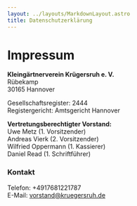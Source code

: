 ```yaml
---
layout: ../layouts/MarkdownLayout.astro
title: Datenschutzerklärung
---
```


# Impressum

**Kleingärtnerverein Krügersruh e. V.**<br/>
Rübekamp<br/>
30165 Hannover

Gesellschaftsregister: 2444<br/>
Registergericht: Amtsgericht Hannover

**Vertretungsberechtigter Vorstand:**<br/>
Uwe Metz (1. Vorsitzender)<br/>
Andreas Vierk (2. Vorsitzender)<br/>
Wilfried Oppermann (1. Kassierer)<br/>
Daniel Read (1. Schriftführer)<br/>

### Kontakt

Telefon: +4917681221787<br/>
E-Mail: vorstand@kruegersruh.de